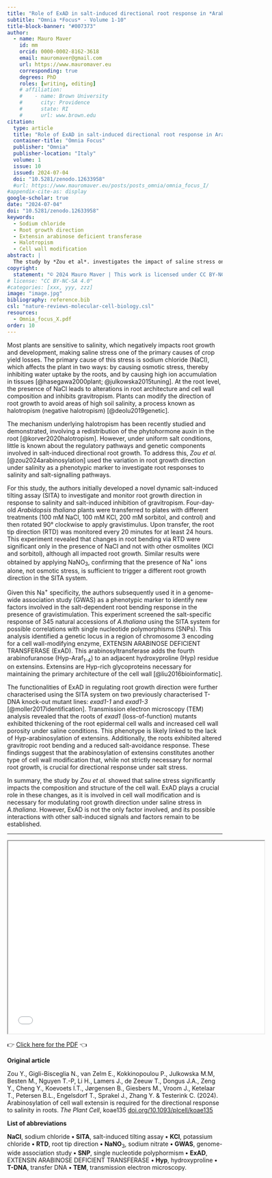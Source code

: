```yaml
---
title: "Role of ExAD in salt-induced directional root response in *Arabidopsis thaliana*"
subtitle: "Omnia *Focus* - Volume 1-10"
title-block-banner: "#007373"
author:
  - name: Mauro Maver
    id: mm
    orcid: 0000-0002-8162-3618
    email: mauromaver@gmail.com
    url: https://www.mauromaver.eu
    corresponding: true
    degrees: PhD
    roles: [writing, editing]
    # affiliation: 
    #    - name: Brown University
    #      city: Providence
    #      state: RI
    #      url: www.brown.edu
citation:
  type: article
  title: "Role of ExAD in salt-induced directional root response in Arabidopsis thaliana"
  container-title: "Omnia Focus"
  publisher: "Omnia"
  publisher-location: "Italy"
  volume: 1
  issue: 10
  issued: 2024-07-04
  doi: "10.5281/zenodo.12633958"
  #url: https://www.mauromaver.eu/posts/posts_omnia/omnia_focus_I/
#appendix-cite-as: display
google-scholar: true
date: "2024-07-04"
doi: "10.5281/zenodo.12633958"
keywords:
  - Sodium chloride
  - Root growth direction
  - Extensin arabinose deficient transferase
  - Halotropism
  - Cell wall modification
abstract: |
  The study by *Zou et al*. investigates the impact of saline stress on root growth direction in *Arabidopsis thaliana*, identifying the enzyme EXTENSIN ARABINOSE DEFICIENT TRANSFERASE (ExAD) as crucial for cell wall modification and salt-induced directional growth. Their findings highlight the specificity of Na<sup>+</sup> ions in triggering these responses and suggest ExAD’s significant role in adapting to saline conditions.
copyright:
  statement: "© 2024 Mauro Maver | This work is licensed under CC BY-NC-SA 4.0"
# license: "CC BY-NC-SA 4.0"
#categories: [xxx, yyy, zzz]
image: "image.jpg"
bibliography: reference.bib
csl: "nature-reviews-molecular-cell-biology.csl"
resources: 
  - Omnia_focus_X.pdf
order: 10
---
```


::: drop-cap
Most plants are sensitive to salinity, which negatively impacts root growth and development, making saline stress one of the primary causes of crop yield losses. The primary cause of this stress is sodium chloride (NaCl), which affects the plant in two ways: by causing osmotic stress, thereby inhibiting water uptake by the roots, and by causing high ion accumulation in tissues [@hasegawa2000plant; @julkowska2015tuning]. At the root level, the presence of NaCl leads to alterations in root architecture and cell wall composition and inhibits gravitropism. Plants can modify the direction of root growth to avoid areas of high soil salinity, a process known as halotropism (negative halotropism) [@deolu2019genetic].
:::

The mechanism underlying halotropism has been recently studied and demonstrated, involving a redistribution of the phytohormone auxin in the root [@korver2020halotropism]. However, under uniform salt conditions, little is known about the regulatory pathways and genetic components involved in salt-induced directional root growth. To address this, *Zou et al.*[@zou2024arabinosylation] used the variation in root growth direction under salinity as a phenotypic marker to investigate root responses to salinity and salt-signalling pathways.

For this study, the authors initially developed a novel dynamic salt-induced tilting assay (SITA) to investigate and monitor root growth direction in response to salinity and salt-induced inhibition of gravitropism. Four-day-old *Arabidopsis thaliana* plants were transferred to plates with different treatments (100 mM NaCl, 100 mM KCl, 200 mM sorbitol, and control) and then rotated 90° clockwise to apply gravistimulus. Upon transfer, the root tip direction (RTD) was monitored every 20 minutes for at least 24 hours. This experiment revealed that changes in root bending via RTD were significant only in the presence of NaCl and not with other osmolites (KCl and sorbitol), although all impacted root growth. Similar results were obtained by applying NaNO<sub>3</sub>, confirming that the presence of Na<sup>+</sup> ions alone, not osmotic stress, is sufficient to trigger a different root growth direction in the SITA system.

Given this Na<sup>+</sup> specificity, the authors subsequently used it in a genome-wide association study (GWAS) as a phenotypic marker to identify new factors involved in the salt-dependent root bending response in the presence of gravistimulation. This experiment screened the salt-specific response of 345 natural accessions of *A.thaliana* using the SITA system for possible correlations with single nucleotide polymorphisms (SNPs). This analysis identified a genetic locus in a region of chromosome 3 encoding for a cell wall-modifying enzyme, EXTENSIN ARABINOSE DEFICIENT TRANSFERASE (ExAD). This arabinosyltransferase adds the fourth arabinofuranose (Hyp-Araf<sub>1-4</sub>) to an adjacent hydroxyproline (Hyp) residue on extensins. Extensins are Hyp-rich glycoproteins necessary for maintaining the primary architecture of the cell wall [@liu2016bioinformatic].

The functionalities of ExAD in regulating root growth direction were further characterised using the SITA system on two previously characterised T-DNA knock-out mutant lines: *exad1-1* and *exad1-3* [@moller2017identification]. Transmission electron microscopy (TEM) analysis revealed that the roots of *exad1* (loss-of-function) mutants exhibited thickening of the root epidermal cell walls and increased cell wall porosity under saline conditions. This phenotype is likely linked to the lack of Hyp-arabinosylation of extensins. Additionally, the roots exhibited altered gravitropic root bending and a reduced salt-avoidance response. These findings suggest that the arabinosylation of extensins constitutes another type of cell wall modification that, while not strictly necessary for normal root growth, is crucial for directional response under salt stress.

In summary, the study by *Zou et al.* showed that saline stress significantly impacts the composition and structure of the cell wall. ExAD plays a crucial role in these changes, as it is involved in cell wall modification and is necessary for modulating root growth direction under saline stress in *A.thaliana*. However, ExAD is not the only factor involved, and its possible interactions with other salt-induced signals and factors remain to be established.

------------------------------------------------------------------------

::: {style="text-align: center"}
<iframe width="600" height="450" src="Omnia_focus_X.pdf">

</iframe>
:::

::: PDF
👉 [Click here for the PDF](Omnia_focus_X.pdf "Here you can download the PDF version") 👈
:::

::: {.callout-note appearance="minimal"}
**Original article**

Zou Y., Gigli-Bisceglia N., van Zelm E., Kokkinopoulou P., Julkowska M.M, Besten M., Nguyen T.-P, Li H., Lamers J., de Zeeuw T., Dongus J.A., Zeng Y., Cheng Y., Koevoets I.T., Jørgensen B., Giesbers M., Vroom J., Ketelaar T., Petersen B.L., Engelsdorf T., Sprakel J., Zhang Y. & Testerink C. (2024). Arabinosylation of cell wall extensin is required for the directional response to salinity in roots. *The Plant Cell*, koae135 [doi.org/10.1093/plcell/koae135](https://doi.org/10.1093/plcell/koae135)

**List of abbreviations**

**NaCl**, sodium chloride **•** **SITA**, salt-induced tilting assay **•** **KCl**, potassium chloride **•** **RTD**, root tip direction **•** **NaNO**<sub>3</sub>, sodium nitrate **•** **GWAS**, genome-wide association study **•** **SNP**, single nucleotide polyphormism **•** **ExAD**, EXTENSIN ARABINOSE DEFICIENT TRANSFERASE **•** **Hyp**, hydroxyproline **•** **T-DNA**, transfer DNA **•** **TEM**, transmission electron microscopy.
:::
